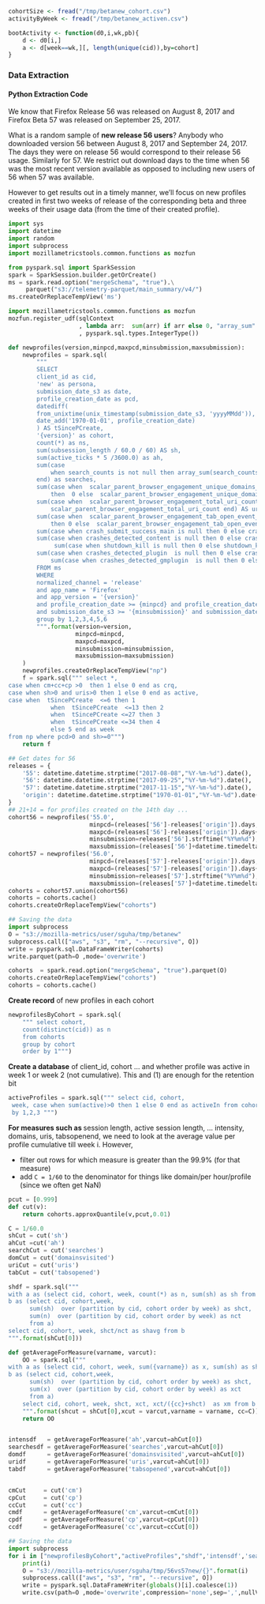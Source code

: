 ```r
cohortSize <- fread("/tmp/betanew_cohort.csv")
activityByWeek <- fread("/tmp/betanew_activen.csv")
```



```r
bootActivity <- function(d0,i,wk,pb){
    d <- d0[i,]
    a <- d[week==wk,][, length(unique(cid)),by=cohort]
}
```
    
### Data Extraction
#### Python Extraction Code


We know that Firefox Release 56 was released on August 8, 2017 and Firefox Beta 57
was released on September 25, 2017.

What is a random sample of **new release 56 users**? Anybody who downloaded version 56
between August 8, 2017 and September 24, 2017. The days they were on release 56 would
correspond to their release 56 usage. Similarly for 57. We restrict out download
days to the time when 56 was the most recent version available as opposed to
including new users of 56 when 57 was available. 

However to get results out in a timely manner, we'll focus on new profiles
created in first two weeks of release of the corresponding beta and three weeks
of their usage data (from the time of their created profile).



```python
import sys
import datetime
import random
import subprocess
import mozillametricstools.common.functions as mozfun

from pyspark.sql import SparkSession
spark = SparkSession.builder.getOrCreate()
ms = spark.read.option("mergeSchema", "true").\
     parquet("s3://telemetry-parquet/main_summary/v4/")
ms.createOrReplaceTempView('ms')

import mozillametricstools.common.functions as mozfun
mozfun.register_udf(sqlContext
                    , lambda arr:  sum(arr) if arr else 0, "array_sum"
                    , pyspark.sql.types.IntegerType())

def newprofiles(version,minpcd,maxpcd,minsubmission,maxsubmission):
    newprofiles = spark.sql(
        """
        SELECT
        client_id as cid,
        'new' as persona,
        submission_date_s3 as date,
        profile_creation_date as pcd,
        datediff(
        from_unixtime(unix_timestamp(submission_date_s3, 'yyyyMMdd')),
        date_add('1970-01-01', profile_creation_date)
        ) AS tSincePCreate,
        '{version}' as cohort,
        count(*) as ns,
        sum(subsession_length / 60.0 / 60) AS sh,
        sum(active_ticks * 5 /3600.0) as ah,
        sum(case 
            when search_counts is not null then array_sum(search_counts.count) else 0 
        end) as searches,
        sum(case when  scalar_parent_browser_engagement_unique_domains_count is null 
            then  0 else  scalar_parent_browser_engagement_unique_domains_count end ) as domainsvisited,
        sum(case when  scalar_parent_browser_engagement_total_uri_count is null then 0 else 
            scalar_parent_browser_engagement_total_uri_count end) AS uris,
        sum(case when  scalar_parent_browser_engagement_tab_open_event_count is null 
            then 0 else  scalar_parent_browser_engagement_tab_open_event_count end) as tabsopened,
        sum(case when crash_submit_success_main is null then 0 else crash_submit_success_main end) as cm,
        sum(case when crashes_detected_content is null then 0 else crashes_detected_content end)  -
             sum(case when shutdown_kill is null then 0 else shutdown_kill  end) as cc,
        sum(case when crashes_detected_plugin  is null then 0 else crashes_detected_plugin end) +   
            sum(case when crashes_detected_gmplugin  is null then 0 else crashes_detected_gmplugin end) as cp
        FROM ms
        WHERE
        normalized_channel = 'release'
        and app_name = 'Firefox'
        and app_version = '{version}'
        and profile_creation_date >= {minpcd} and profile_creation_date<={maxpcd} 
        and submission_date_s3 >= '{minsubmission}' and submission_date_s3 <= '{maxsubmission}'
        group by 1,2,3,4,5,6
        """.format(version=version,
                   minpcd=minpcd,
                   maxpcd=maxpcd, 
                   minsubmission=minsubmission,
                   maxsubmission=maxsubmission)
    )
    newprofiles.createOrReplaceTempView("np")
    f = spark.sql(""" select *,
case when cm+cc+cp >0  then 1 else 0 end as crq,
case when sh>0 and uris>0 then 1 else 0 end as active,
case when  tSincePCreate  <=6 then 1 
            when  tSincePCreate  <=13 then 2 
            when  tSincePCreate <=27 then 3
            when  tSincePCreate <=34 then 4
            else 5 end as week
from np where pcd>0 and sh>=0""")
    return f

## Get dates for 56
releases = { 
    '55': datetime.datetime.strptime("2017-08-08","%Y-%m-%d").date(),
    '56': datetime.datetime.strptime("2017-09-25","%Y-%m-%d").date(),
    '57': datetime.datetime.strptime("2017-11-15","%Y-%m-%d").date(),
    'origin': datetime.datetime.strptime("1970-01-01","%Y-%m-%d").date()
}
## 21+14 = for profiles created on the 14th day ...
cohort56 = newprofiles('55.0', 
                       minpcd=(releases['56']-releases['origin']).days,
                       maxpcd=(releases['56']-releases['origin']).days+14,
                       minsubmission=releases['56'].strftime("%Y%m%d"),
                       maxsubmission=(releases['56']+datetime.timedelta(days=21+14)).strftime("%Y%m%d"))
cohort57 = newprofiles('56.0', 
                       minpcd=(releases['57']-releases['origin']).days,
                       maxpcd=(releases['57']-releases['origin']).days+14,
                       minsubmission=releases['57'].strftime("%Y%m%d"),
                       maxsubmission=(releases['57']+datetime.timedelta(days=21+14)).strftime("%Y%m%d"))
cohorts = cohort57.union(cohort56)
cohorts = cohorts.cache()
cohorts.createOrReplaceTempView("cohorts")

## Saving the data
import subprocess
O = "s3://mozilla-metrics/user/sguha/tmp/betanew"
subprocess.call(["aws", "s3", "rm", "--recursive", O])
write = pyspark.sql.DataFrameWriter(cohorts)
write.parquet(path=O ,mode='overwrite')

cohorts  = spark.read.option("mergeSchema", "true").parquet(O)
cohorts.createOrReplaceTempView("cohorts")
cohorts = cohorts.cache()

```

**Create record** of new profiles in each cohort

```python
newprofilesByCohort = spark.sql(
    """ select cohort, 
    count(distinct(cid)) as n 
    from cohorts 
    group by cohort 
    order by 1""")
```


**Create a database** of client_id, cohort ...
and whether profile was active in week 1 or week 2 (not cumulative). This and
(1) are enough for the retention bit
 
```python
activeProfiles = spark.sql(""" select cid, cohort,
 week, case when sum(active)>0 then 1 else 0 end as activeIn from cohorts group
 by 1,2,3 """)
```

**For measures such as **  session length, active session length, ...
intensity, domains, uris, tabsopenend, we need to look at the average value per
profile cumulative till week i. However,

- filter out rows for which measure is greater than the 99.9% (for that measure)
- add `C = 1/60` to the denominator for things like domain/per hour/profile (since we often get NaN)

```python
pcut = [0.999]
def cut(v):
    return cohorts.approxQuantile(v,pcut,0.01)

C = 1/60.0
shCut = cut('sh')
ahCut =cut('ah')
searchCut = cut('searches')
domCut = cut('domainsvisited')
uriCut = cut('uris')
tabCut = cut('tabsopened')

shdf = spark.sql("""
with a as (select cid, cohort, week, count(*) as n, sum(sh) as sh from cohorts where sh < {} group by 1,2,3),
b as (select cid, cohort,week, 
      sum(sh)  over (partition by cid, cohort order by week) as shct,
      sum(n)  over (partition by cid, cohort order by week) as nct
      from a)
select cid, cohort, week, shct/nct as shavg from b 
""".format(shCut[0]))

def getAverageForMeasure(varname, varcut):
    OO = spark.sql("""
with a as (select cid, cohort, week, sum({varname}) as x, sum(sh) as sh from cohorts where sh < {shcut} and {varname} < {xcut} group by 1,2,3),
b as (select cid, cohort,week, 
      sum(sh)  over (partition by cid, cohort order by week) as shct,
      sum(x)  over (partition by cid, cohort order by week) as xct
      from a)
    select cid, cohort, week, shct, xct, xct/({cc}+shct)  as xm from b 
    """.format(shcut = shCut[0],xcut = varcut,varname = varname, cc=C))
    return OO


intensdf   = getAverageForMeasure('ah',varcut=ahCut[0])
searchesdf = getAverageForMeasure('searches',varcut=ahCut[0])
domdf      = getAverageForMeasure('domainsvisited',varcut=ahCut[0])
uridf      = getAverageForMeasure('uris',varcut=ahCut[0])
tabdf      = getAverageForMeasure('tabsopened',varcut=ahCut[0])


cmCut     = cut('cm')
cpCut     = cut('cp')
ccCut     = cut('cc')
cmdf      = getAverageForMeasure('cm',varcut=cmCut[0])
cpdf      = getAverageForMeasure('cp',varcut=cpCut[0])
ccdf      = getAverageForMeasure('cc',varcut=ccCut[0])

## Saving the data
import subprocess
for i in ["newprofilesByCohort","activeProfiles","shdf",'intensdf','searchesdf','domdf','uridf','tabdf','cmdf','cpdf','ccdf']:
    print(i)
    O = "s3://mozilla-metrics/user/sguha/tmp/56vs57new/{}".format(i)
    subprocess.call(["aws", "s3", "rm", "--recursive", O])
    write = pyspark.sql.DataFrameWriter(globals()[i].coalesce(1))
    write.csv(path=O ,mode='overwrite',compression='none',sep=',',nullValue='NA',header=True)
        
```
